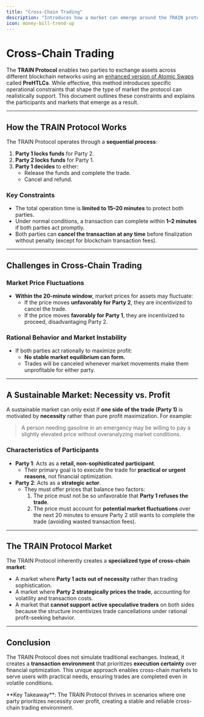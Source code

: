 ```yaml
---
title: "Cross-Chain Trading"
description: "Introduces how a market can emerge around the TRAIN protocol"
icon: money-bill-trend-up
---
```


# Cross-Chain Trading

The **TRAIN Protocol** enables two parties to exchange assets across different blockchain networks using an [enhanced version of Atomic Swaps](/protocol/atomic-swaps-prehtlc) called **PreHTLCs**. While effective, this method introduces specific operational constraints that shape the type of market the protocol can realistically support. This document outlines these constraints and explains the participants and markets that emerge as a result.

---

## How the TRAIN Protocol Works

The TRAIN Protocol operates through a **sequential process**:

1. **Party 1 locks funds** for Party 2.
2. **Party 2 locks funds** for Party 1.
3. **Party 1 decides** to either:
   - Release the funds and complete the trade.
   - Cancel and refund.

### Key Constraints

- The total operation time is **limited to 15–20 minutes** to protect both parties.
- Under normal conditions, a transaction can complete within **1–2 minutes** if both parties act promptly.
- Both parties can **cancel the transaction at any time** before finalization without penalty (except for blockchain transaction fees).

---

## Challenges in Cross-Chain Trading

### **Market Price Fluctuations**
- **Within the 20-minute window**, market prices for assets may fluctuate:
  - If the price moves **unfavorably for Party 2**, they are incentivized to cancel the trade.
  - If the price moves **favorably for Party 1**, they are incentivized to proceed, disadvantaging Party 2.

### **Rational Behavior and Market Instability**
- If both parties act rationally to maximize profit:
  - **No stable market equilibrium can form.**
  - Trades will be canceled whenever market movements make them unprofitable for either party.

---

## A Sustainable Market: Necessity vs. Profit

A sustainable market can only exist if **one side of the trade (Party 1)** is motivated by **necessity** rather than pure profit maximization. For example:

> A person needing gasoline in an emergency may be willing to pay a slightly elevated price without overanalyzing market conditions.

### Characteristics of Participants

- **Party 1**: Acts as a **retail, non-sophisticated participant**.
  - Their primary goal is to execute the trade for **practical or urgent reasons**, not financial optimization.
- **Party 2**: Acts as a **strategic actor**.
  - They must offer prices that balance two factors:
    1. The price must not be so unfavorable that **Party 1 refuses the trade**.
    2. The price must account for **potential market fluctuations** over the next 20 minutes to ensure Party 2 still wants to complete the trade (avoiding wasted transaction fees).

---

## The TRAIN Protocol Market

The TRAIN Protocol inherently creates a **specialized type of cross-chain market**:

- A market where **Party 1 acts out of necessity** rather than trading sophistication.
- A market where **Party 2 strategically prices the trade**, accounting for volatility and transaction costs.
- A market that **cannot support active speculative traders** on both sides because the structure incentivizes trade cancellations under rational profit-seeking behavior.

---

## Conclusion

The TRAIN Protocol does not simulate traditional exchanges. Instead, it creates a **transaction environment** that prioritizes **execution certainty** over financial optimization. This unique approach enables cross-chain markets to serve users with practical needs, ensuring trades are completed even in volatile conditions.

<Note>
**Key Takeaway**: The TRAIN Protocol thrives in scenarios where one party prioritizes necessity over profit, creating a stable and reliable cross-chain trading environment.
</Note>